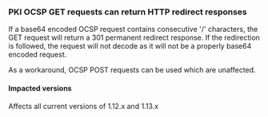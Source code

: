 ### PKI OCSP GET requests can return HTTP redirect responses

If a base64 encoded OCSP request contains consecutive '/' characters, the GET request
will return a 301 permanent redirect response. If the redirection is followed, the
request will not decode as it will not be a properly base64 encoded request.

As a workaround, OCSP POST requests can be used which are unaffected.

#### Impacted versions

Affects all current versions of 1.12.x and 1.13.x
